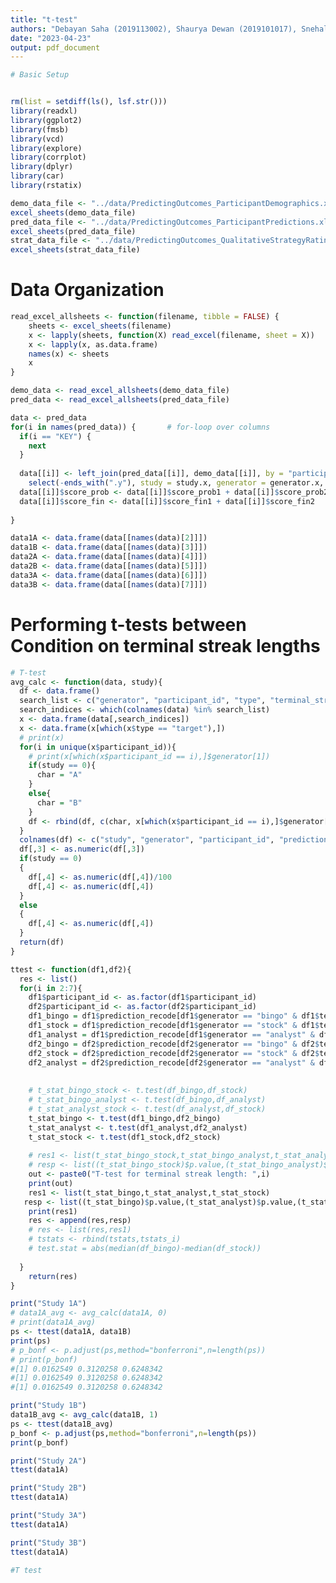 ```yaml
---
title: "t-test"
authors: "Debayan Saha (2019113002), Shaurya Dewan (2019101017), Snehal Kumar (2019101003)"
date: "2023-04-23"
output: pdf_document
---
```


```r
# Basic Setup


rm(list = setdiff(ls(), lsf.str()))
library(readxl)
library(ggplot2)
library(fmsb)
library(vcd)
library(explore)
library(corrplot)
library(dplyr)
library(car)
library(rstatix)

demo_data_file <- "../data/PredictingOutcomes_ParticipantDemographics.xlsx"
excel_sheets(demo_data_file)
pred_data_file <- "../data/PredictingOutcomes_ParticipantPredictions.xlsx"
excel_sheets(pred_data_file)
strat_data_file <- "../data/PredictingOutcomes_QualitativeStrategyRatings.xlsx"
excel_sheets(strat_data_file)

```

# Data Organization
```r

read_excel_allsheets <- function(filename, tibble = FALSE) {
    sheets <- excel_sheets(filename)
    x <- lapply(sheets, function(X) read_excel(filename, sheet = X))
    x <- lapply(x, as.data.frame)
    names(x) <- sheets
    x
}

demo_data <- read_excel_allsheets(demo_data_file)
pred_data <- read_excel_allsheets(pred_data_file)

data <- pred_data
for(i in names(pred_data)) {       # for-loop over columns
  if(i == "KEY") {
    next
  }
    
  data[[i]] <- left_join(pred_data[[i]], demo_data[[i]], by = "participant_id") %>% 
    select(-ends_with(".y"), study = study.x, generator = generator.x, rate = rate.x) 
  data[[i]]$score_prob <- data[[i]]$score_prob1 + data[[i]]$score_prob2 + data[[i]]$score_prob3
  data[[i]]$score_fin <- data[[i]]$score_fin1 + data[[i]]$score_fin2
  
}
```
```r
data1A <- data.frame(data[[names(data)[2]]])
data1B <- data.frame(data[[names(data)[3]]])
data2A <- data.frame(data[[names(data)[4]]])
data2B <- data.frame(data[[names(data)[5]]])
data3A <- data.frame(data[[names(data)[6]]])
data3B <- data.frame(data[[names(data)[7]]])
```

# Performing t-tests between Condition on terminal streak lengths

```r
# T-test
avg_calc <- function(data, study){
  df <- data.frame()
  search_list <- c("generator", "participant_id", "type", "terminal_streak_length", "prediction_recode")
  search_indices <- which(colnames(data) %in% search_list)
  x <- data.frame(data[,search_indices])
  x <- data.frame(x[which(x$type == "target"),])
  # print(x)
  for(i in unique(x$participant_id)){
    # print(x[which(x$participant_id == i),]$generator[1])
    if(study == 0){
      char = "A"
    }
    else{
      char = "B"
    }
    df <- rbind(df, c(char, x[which(x$participant_id == i),]$generator[1], i, sum(x[which(x$participant_id == i),]$prediction_recode)))
  }
  colnames(df) <- c("study", "generator", "participant_id", "prediction_recode")
  df[,3] <- as.numeric(df[,3])
  if(study == 0)
  {
    df[,4] <- as.numeric(df[,4])/100
    df[,4] <- as.numeric(df[,4])
  }
  else
  {
    df[,4] <- as.numeric(df[,4])
  }
  return(df)
}

ttest <- function(df1,df2){
  res <- list()
  for(i in 2:7){
    df1$participant_id <- as.factor(df1$participant_id)
    df2$participant_id <- as.factor(df2$participant_id)
    df1_bingo = df1$prediction_recode[df1$generator == "bingo" & df1$terminal_streak_length == i]
    df1_stock = df1$prediction_recode[df1$generator == "stock" & df1$terminal_streak_length == i]
    df1_analyst = df1$prediction_recode[df1$generator == "analyst" & df1$terminal_streak_length == i]
    df2_bingo = df2$prediction_recode[df2$generator == "bingo" & df2$terminal_streak_length == i]
    df2_stock = df2$prediction_recode[df2$generator == "stock" & df2$terminal_streak_length == i]
    df2_analyst = df2$prediction_recode[df2$generator == "analyst" & df2$terminal_streak_length == i]
   
  
    # t_stat_bingo_stock <- t.test(df_bingo,df_stock)
    # t_stat_bingo_analyst <- t.test(df_bingo,df_analyst)
    # t_stat_analyst_stock <- t.test(df_analyst,df_stock)
    t_stat_bingo <- t.test(df1_bingo,df2_bingo)
    t_stat_analyst <- t.test(df1_analyst,df2_analyst)
    t_stat_stock <- t.test(df1_stock,df2_stock)
   
    # res1 <- list(t_stat_bingo_stock,t_stat_bingo_analyst,t_stat_analyst_stock)
    # resp <- list((t_stat_bingo_stock)$p.value,(t_stat_bingo_analyst)$p.value,(t_stat_analyst_stock)$p.value)
    out <- paste0("T-test for terminal streak length: ",i)
    print(out)
    res1 <- list(t_stat_bingo,t_stat_analyst,t_stat_stock)
   resp <- list((t_stat_bingo)$p.value,(t_stat_analyst)$p.value,(t_stat_stock)$p.value)
    print(res1)
    res <- append(res,resp)
    # res <- list(res,res1)
    # tstats <- rbind(tstats,tstats_i)
    # test.stat = abs(median(df_bingo)-median(df_stock))
    
  }
    return(res)
}

```
```r
print("Study 1A")
# data1A_avg <- avg_calc(data1A, 0)
# print(data1A_avg)
ps <- ttest(data1A, data1B)
print(ps)
# p_bonf <- p.adjust(ps,method="bonferroni",n=length(ps))
# print(p_bonf)
#[1] 0.0162549 0.3120258 0.6248342
#[1] 0.0162549 0.3120258 0.6248342
#[1] 0.0162549 0.3120258 0.6248342
```
```r
print("Study 1B")
data1B_avg <- avg_calc(data1B, 1)
ps <- ttest(data1B_avg)
p_bonf <- p.adjust(ps,method="bonferroni",n=length(ps))
print(p_bonf)
```
```r
print("Study 2A")
ttest(data1A)
```
```r
print("Study 2B")
ttest(data1A)
```
```r
print("Study 3A")
ttest(data1A)
```
```r
print("Study 3B")
ttest(data1A)
```


```r
#T test
```